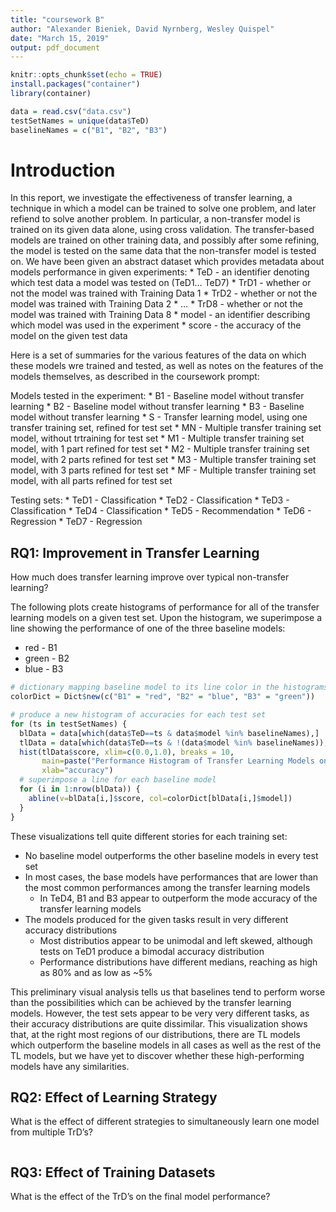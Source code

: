 ```yaml
---
title: "coursework B"
author: "Alexander Bieniek, David Nyrnberg, Wesley Quispel"
date: "March 15, 2019"
output: pdf_document
---
```

```r
knitr::opts_chunk$set(echo = TRUE)
install.packages("container")
library(container)

data = read.csv("data.csv")
testSetNames = unique(data$TeD)
baselineNames = c("B1", "B2", "B3")
```

# Introduction
In this report, we investigate the effectiveness of transfer learning, a technique in which a model can be trained to solve one problem, and later refiend to solve another problem. In particular, a non-transfer model is trained on its given data alone, using cross validation. The transfer-based models are trained on other training data, and possibly after some refining, the model is tested on the same data that the non-transfer model is tested on. We have been given an abstract dataset which provides metadata about models performance in given experiments:
  * TeD - an identifier denoting which test data a model was tested on (TeD1... TeD7)
  * TrD1 - whether or not the model was trained with Training Data 1
  * TrD2 - whether or not the model was trained with Training Data 2
  * ...
  * TrD8 - whether or not the model was trained with Training Data 8
  * model - an identifier describing which model was used in the experiment
  * score - the accuracy of the model on the given test data

Here is a set of summaries for the various features of the data on which these models wre trained and tested, as well as notes on the features of the models themselves, as described in the coursework prompt:

Models tested in the experiment:
  * B1 - Baseline model without transfer learning
  * B2 - Baseline model without transfer learning
  * B3 - Baseline model without transfer learning
  * S - Transfer learning model, using one transfer training set, refined for test set
  * MN - Multiple transfer training set model, without trtraining for test set
  * M1 - Multiple transfer training set model, with 1 part refined for test set
  * M2 - Multiple transfer training set model, with 2 parts refined for test set
  * M3 - Multiple transfer training set model, with 3 parts refined for test set
  * MF - Multiple transfer training set model, with all parts refined for test set
  
Testing sets:
  * TeD1 - Classification
  * TeD2 - Classification
  * TeD3 - Classification
  * TeD4 - Classification
  * TeD5 - Recommendation
  * TeD6 - Regression
  * TeD7 - Regression

## RQ1: Improvement in Transfer Learning
How much does transfer learning improve over typical non-transfer learning?

The following plots create histograms of performance for all of the transfer learning models on a given test set. Upon the histogram, we superimpose a line showing the performance of one of the three baseline models:
  
* red - B1
* green - B2
* blue - B3
```r
# dictionary mapping baseline model to its line color in the histograms
colorDict = Dict$new(c("B1" = "red", "B2" = "blue", "B3" = "green"))

# produce a new histogram of accuracies for each test set
for (ts in testSetNames) {
  blData = data[which(data$TeD==ts & data$model %in% baselineNames),]    # baseline models
  tlData = data[which(data$TeD==ts & !(data$model %in% baselineNames)),] # transfer models
  hist(tlData$score, xlim=c(0.0,1.0), breaks = 10,
       main=paste("Performance Histogram of Transfer Learning Models on", ts),
       xlab="accuracy")
  # superimpose a line for each baseline model
  for (i in 1:nrow(blData)) {
    abline(v=blData[i,]$score, col=colorDict[blData[i,]$model])
  }
}
```
These visualizations tell quite different stories for each training set:

* No baseline model outperforms the other baseline models in every test set
* In most cases, the base models have performances that are lower than the most common performances among the transfer learning models
    + In TeD4, B1 and B3 appear to outperform the mode accuracy of the transfer learning models
* The models produced for the given tasks result in very different accuracy distributions
    + Most distributios appear to be unimodal and left skewed, although tests on TeD1 produce a bimodal accuracy distribution
    + Performance distributions have different medians, reaching as high as 80% and as low as ~5%

This preliminary visual analysis tells us that baselines tend to perform worse than the possibilities which can be achieved by the transfer learning models. However, the test sets appear to be very very different tasks, as their accuracy distributions are quite dissimilar. This visualization shows that, at the right most regions of our distributions, there are TL models which outperform the baseline models in all cases as well as the rest of the TL models, but we have yet to discover whether these high-performing models have any similarities.

## RQ2: Effect of Learning Strategy
What is the effect of different strategies to simultaneously learn one model from multiple TrD's?

```r

```

## RQ3: Effect of Training Datasets
What is the effect of the TrD’s on the final model performance?

```r

```